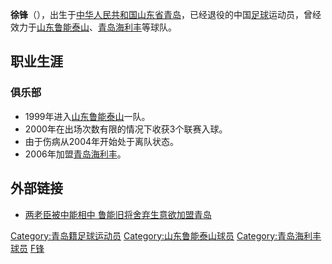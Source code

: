 {{Veil|time=2015-09-12T06:28:16+00:00}}
{{Football player infobox
| playername = 徐锋
| image = 
| fullname = 徐锋
| height = 181厘米
| nickname = 
| dateofbirth = {{Birth date and age|year=1979|month=12|day=21}}
| cityofbirth = 山东[[青岛|青岛]]
| countryofbirth = {{flagicon|CHN}}[[中国|中国]]
| currentclub = 退役
| clubnumber = 9
| position = [[中场|中场]]
| youthyears = 
| youthclubs = 
| years = 1999-2004<br>2006
| clubs = {{flagicon|CHN}}[[山东鲁能泰山|山东鲁能泰山]]<br>{{flagicon|CHN}}[[青岛海利丰|青岛海利丰]]
| caps(goals) = 16（3）
| nationalyears = 
| nationalteam = 
| nationalcaps(goals) = 
| pcupdate = 2009年1月30日（五） 09:24 (UTC)
| ntupdate = 2009年1月30日（五） 09:24 (UTC)
| manageryears =
| managerclubs =
}}

'''徐锋'''（{{bd|1979年|12月21日|catIdx=X}}），出生于[[中华人民共和国|中华人民共和国]][[山东省|山东省]][[青岛|青岛]]，已经退役的中国[[足球|足球]]运动员，曾经效力于[[山东鲁能泰山|山东鲁能泰山]]、[[青岛海利丰|青岛海利丰]]等球队。
==职业生涯==

===俱乐部===
*1999年进入[[山东鲁能泰山|山东鲁能泰山]]一队。
*2000年在出场次数有限的情况下收获3个联赛入球。
*由于伤病从2004年开始处于离队状态。
*2006年加盟[[青岛海利丰|青岛海利丰]]。
==外部链接==
*[http://sports.qianlong.com/4713/2005/12/15/1520@2926233.htm 两老臣被中能相中 鲁能旧将舍弃生意欲加盟青岛]{{Dead link|date=2018年6月 |bot=InternetArchiveBot |fix-attempted=no }}

{{HideH|HeadStyle=text-align:center;background:#FFD766;|Head=俱乐部荣誉}}
{{1999年山东鲁能泰山名单}}
{{2000年山东鲁能泰山名单}}
{{2001年山东鲁能泰山名单}}
{{2002年山东鲁能泰山名单}}
{{2003年山东鲁能泰山名单}}
{{2004年山东鲁能泰山名单}}
{{HideF}}
{{DEFAULTSORT:XU Feng}}
[[Category:青岛籍足球运动员|Category:青岛籍足球运动员]]
[[Category:山东鲁能泰山球员|Category:山东鲁能泰山球员]]
[[Category:青岛海利丰球员|Category:青岛海利丰球员]]
[[Category:徐姓|F锋]]